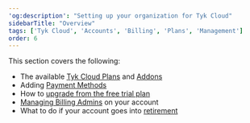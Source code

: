 ```yaml
---
'og:description': "Setting up your organization for Tyk Cloud"
sidebarTitle: "Overview"
tags: ['Tyk Cloud', 'Accounts', 'Billing', 'Plans', 'Management']
order: 6
---
```


This section covers the following:

* The available [Tyk Cloud Plans](/5.5/tyk-cloud/account-billing/plans) and [Addons](/5.5/tyk-cloud/account-billing/plans#available-add-ons)
* Adding [Payment Methods](/5.5/tyk-cloud/account-billing/add-payment-method)
* How to [upgrade from the free trial plan](/5.5/tyk-cloud/account-billing/upgrade-free-trial)
* [Managing Billing Admins](/5.5/tyk-cloud/account-billing/managing-billing-admins) on your account
* What to do if your account goes into [retirement](/5.5/tyk-cloud/account-billing/retirement)